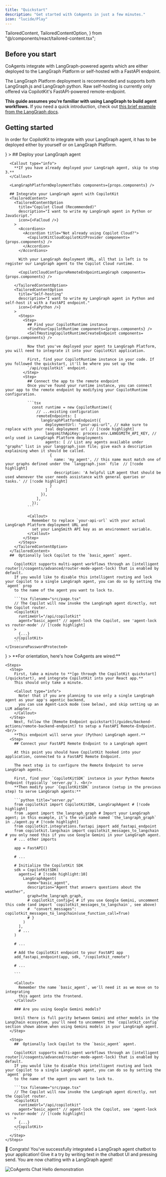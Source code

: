 ```yaml
---
title: "Quickstart"
description: "Get started with CoAgents in just a few minutes."
icon: "lucide/Play"
---
```


  TailoredContent,
  TailoredContentOption,
} from "@/components/react/tailored-content.tsx";

## Before you start

CoAgents integrate with LangGraph-powered agents which are either deployed to the LangGraph Platform or self-hosted with a FastAPI endpoint.

The LangGraph Platform deployment is recommended and supports both LangGraph.js and LangGraph python.
Raw self-hosting is currently only offered via CopilotKit's FastAPI-powered remote-endpoint.

**This guide assumes you’re familiar with using LangGraph to build agent workflows.** If you need a quick introduction,
check out [this brief example from the LangGraph docs](https://langchain-ai.github.io/langgraph/).

## Getting started

In order for CopilotKit to integrate with your LangGraph agent, it has to be deployed either by yourself or on LangGraph Platform.

<TailoredContent>
<TailoredContentOption
    title="LangGraph Platform (recommended)"
    description="I want to write my LangGraph agent in Python or JavaScript and deploy it through LangGraph Platform."
    icon={<FaCloud />}
  >
    <InsecurePasswordProtected>
      ## Deploy your LangGraph agent

      <Callout type="info">
        **If you have already deployed your LangGraph agent, skip to step 3.**
      </Callout>

      <LangGraphPlatformDeploymentTabs components={props.components} />

      ## Integrate your LangGraph agent with CopilotKit
      <TailoredContent>
        <TailoredContentOption
          title="Copilot Cloud (Recommended)"
          description="I want to write my LangGraph agent in Python or JavaScript."
          icon={<FaCloud />}
        >
          <Accordions>
            <Accordion title="Not already using Copilot Cloud?">
              <CopilotKitCloudCopilotKitProvider components={props.components} />
            </Accordion>
          </Accordions>

          With your LangGraph deployment URL, all that is left is to register our LangGraph agent to the Copilot Cloud runtime.

          <CopilotCloudConfigureRemoteEndpointLangGraph components={props.components} />

        </TailoredContentOption>
        <TailoredContentOption
          title="Self-hosting"
          description="I want to write my LangGraph agent in Python and self-host it with a FastAPI endpoint."
          icon={<FaPython />}
        >
          <Steps>
            <Step>
              ## Find your CopilotRuntime instance
              <FindYourCopilotRuntime components={props.components} />
              <SelfHostingCopilotRuntimeCreateEndpoint components={props.components} />

              Now that you've deployed your agent to LangGraph Platform, you will need to integrate it into your CopilotKit application.

              First, find your CopilotRuntime instance in your code. If you followed the quickstart, it'll be where you set up the
              `/api/copilotkit` endpoint.
            </Step>
            <Step>
              ## Connect the app to the remote endpoint
              Once you've found your runtime instance, you can connect your app to the remote endpoint by modifying your CopilotRuntime configuration.

              ```tsx
                const runtime = new CopilotRuntime({
                  // ...existing configuration
                  remoteEndpoints: [
                    langGraphPlatformEndpoint({
                      deploymentUrl: "your-api-url", // make sure to replace with your real deployment url // [!code highlight]
                      langsmithApiKey: process.env.LANGSMITH_API_KEY, // only used in LangGraph Platform deoployments
                      agents: [ // List any agents available under "graphs" list in your langgraph.json file; give each a description explaining when it should be called.
                        {
                          name: 'my_agent', // this name must match one of your graphs defined under the `langgraph.json` file  // [!code highlight]
                          description: 'A helpful LLM agent that should be used whenever the user needs assistance with general queries or tasks.' // [!code highlight]
                        }
                      ]
                    }),
                  ],
                });
              ```

              <Callout>
                Remember to replace `your-api-url` with your actual LangGraph Platform deployment URL and
                set your LangSmith API key as an environment variable.
              </Callout>
            </Step>
          </Steps>
        </TailoredContentOption>
      </TailoredContent>
      ##  Optionally lock Copilot to the `basic_agent` agent.

        CopilotKit supports multi-agent workflows through an [intelligent router](/coagents/advanced/router-mode-agent-lock) that is enabled by default.
        If you would like to disable this intelligent routing and lock your Copilot to a single LangGraph agent, you can do so by setting the `agent` prop
        to the name of the agent you want to lock to.

        ```tsx filename="src/page.tsx"
        // The Copilot will now invoke the LangGraph agent directly, not the Copilot router.
        <CopilotKit
          runtimeUrl="/api/copilotkit"
          agent="basic_agent" // agent-lock the Copilot, see 'agent-lock vs router-mode' // [!code highlight]
        >
          {...}
        </CopilotKit>
        ```
    </InsecurePasswordProtected>

  </TailoredContentOption>
  <TailoredContentOption 
    title="Remote Endpoint (FastAPI / Python)"
    description="I want to write my LangGraph agent in Python and self-host it with a FastAPI endpoint."
    icon={<FaPython />}
  >
    **For orientation, here's how CoAgents are wired:**
    <CoAgentsDiagram />

    <Steps>
      <Step>
        First, take a minute to **[go through the CopilotKit quickstart](/quickstart), and integrate CopilotKit into your React app.**
        This should only take a minute.

        <Callout type="info">
          Note! that if you are planning to use only a single LangGraph agent as your app's agentic backend,
          you can use Agent-Lock mode (see below), and skip setting up an LLM adapter.
        </Callout>
      </Step>
        Next, follow the [Remote Endpoint quickstart](/guides/backend-actions/remote-backend-endpoint) to setup a FastAPI Remote-Endpoint.<br/>
        **This endpoint will serve your (Python) LangGraph agent.**
      <Step>
        ## Connect your FastAPI Remote Endpoint to a LangGraph agent

        At this point you should have CopilotKit hooked into your application, connected to a FastAPI Remote Endpoint.

        The next step is to configure the Remote Endpoint to serve LangGraph agents.

        First, find your `CopilotKitSDK` instance in your Python Remote Endpoint (typically `server.py`). <br/>
        **Then modify your `CopilotKitSDK` instance (setup in the previous step) to serve LangGraph agents:**

        ```python title="server.py"
        from copilotkit import CopilotKitSDK, LangGraphAgent # [!code highlight]
        from .agent import the_langraph_graph # Import your LangGraph agent; in this example, it's the variable named `the_langraph_graph` in ./agent.py # [!code highlight]
        from copilotkit.integrations.fastapi import add_fastapi_endpoint
        from copilotkit.langchain import copilotkit_messages_to_langchain # you only need this if you use Google Gemini in your LangGraph agent.
        # ... other imports

        app = FastAPI()

        # ...

        # Initialize the CopilotKit SDK
        sdk = CopilotKitSDK(
          agents=[ # [!code highlight:10]
            LangGraphAgent(
              name="basic_agent",
              description="Agent that answers questions about the weather",
              graph=the_langraph_graph,
              # copilotkit_config={ # if you use Google Gemini, uncomment  this code (and import `copilotkit_messages_to_langchain`, see above)
              #  "convert_messages": copilotkit_messages_to_langchain(use_function_call=True)
              # }
            )
          ],
          # ...
        )

        # ...

        # Add the CopilotKit endpoint to your FastAPI app
        add_fastapi_endpoint(app, sdk, "/copilotkit_remote")

        # ...

        ```

        <Callout>
          Remember the name `basic_agent`, we'll need it as we move on to integrating
          this agent into the frontend.
        </Callout>

        ### Are you using Google Gemini models?

        Until there is full parity between Gemini and other models in the LangChain ecosystem, you'll need to uncomment the `copilotkit_config` section shown above when using Gemini models in your LangGraph agent.
      </Step>

      <Step>
        ##  Optionally lock Copilot to the `basic_agent` agent.

        CopilotKit supports multi-agent workflows through an [intelligent router](/coagents/advanced/router-mode-agent-lock) that is enabled by default.
        If you would like to disable this intelligent routing and lock your Copilot to a single LangGraph agent, you can do so by setting the `agent` prop
        to the name of the agent you want to lock to.

        ```tsx filename="src/page.tsx"
        // The Copilot will now invoke the LangGraph agent directly, not the Copilot router.
        <CopilotKit
          runtimeUrl="/api/copilotkit"
          agent="basic_agent" // agent-lock the Copilot, see 'agent-lock vs router-mode' // [!code highlight]
        >
          {...}
        </CopilotKit>
        ```
      </Step>
    </Steps>
  </TailoredContentOption>
</TailoredContent>

🎉 Congrats! You've successfully integrated a LangGraph agent chatbot to your application!
Give it a try by writing text in the chatbot UI and pressing send.
You are now chatting with a LangGraph agent!

<Frame className="my-6">
  <img
    src="/images/coagents/CoAgents-ChatHello.gif"
    alt="CoAgents Chat Hello demonstration"
    className="w-2/3 mx-auto"
  />
</Frame>

<CoAgentsEnterpriseCTA />
